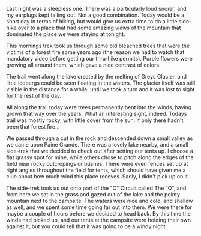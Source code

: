 Last night was a sleepless one. There was a particularly loud snorer, and my
earplugs kept falling out. Not a good combination. Today would be a short day
in terms of hiking, but would give us extra time to do a little side-hike
over to a place that had some amazing views of the mountain that dominated
the place we were staying at tonight.

<Stats miles="7.2" steps="31224" />

This mornings trek took us through some old bleached trees that were the victims
of a forest fire some years ago (the reason we had to watch that mandatory video
before getting our thru-hike permits). Purple flowers were growing all around
them, which gave a nice contrast of colors.

The trail went along the lake created by the melting of Greys Glacier, and
little icebergs could be seen floating in the waters. The glacier itself was
still visible in the distance for a while, until we took a turn and it was
lost to sight for the rest of the day.

All along the trail today were trees permanently bent into the winds, having
grown that way over the years. What an interesting sight, indeed. Todays trail
was mostly rocky, with little cover from the sun. If only there hadn't been
that forest fire...

We passed through a cut in the rock and descended down a small valley as we
came upon Paine Grande. There was a lovely lake nearby, and a small side-trek
that we decided to check out after setting our tents up. I choose a flat grassy
spot for mine, while others chose to pitch along the edges of the field near
rocky outcropings or bushes. There were even fences set up at right angles
throughout the field for tents, which should have given me a clue about how
much wind this place receves. Sadly, I didn't pick up on it.

The side-trek took us out onto part of the "O" Circuit called The "Q", and from
here we sat in the grass and gazed out of the lake and the pointy mountain
next to the campsite. The waters were nice and cold, and shallow as well, and we
spent some time going far out into them. We were there for maybe a couple of hours
before we decided to head back. By this time the winds had picked up, and
our tents at the campsite were holding their own against it, but you could tell
that it was going to be a windy night.
